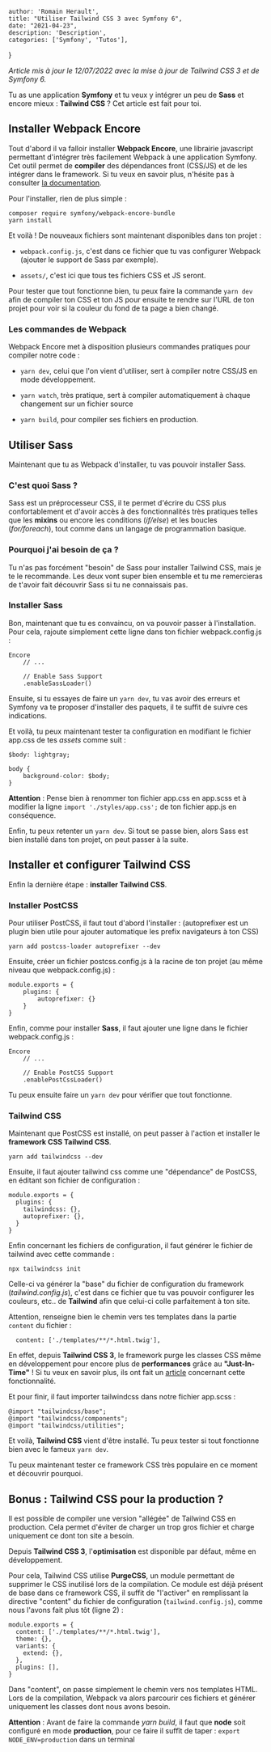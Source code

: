 
    author: 'Romain Herault',
    title: "Utiliser Tailwind CSS 3 avec Symfony 6",
    date: "2021-04-23",
    description: 'Description',
    categories: ['Symfony', 'Tutos'],
}


_Article mis à jour le 12/07/2022 avec la mise à jour de Tailwind CSS 3 et de Symfony 6._

Tu as une application **Symfony** et tu veux y intégrer un peu de **Sass** et encore mieux : **Tailwind CSS** ? Cet article est fait pour toi.

## Installer Webpack Encore

Tout d'abord il va falloir installer **Webpack Encore**, une librairie javascript permettant d'intégrer très facilement Webpack à une application Symfony. Cet outil permet de **compiler** des dépendances front (CSS/JS) et de les intégrer dans le framework. Si tu veux en savoir plus, n'hésite pas à consulter [la documentation](https://symfony.com/doc/current/frontend.html).

Pour l'installer, rien de plus simple :

```
composer require symfony/webpack-encore-bundle
yarn install
```

Et voilà ! De nouveaux fichiers sont maintenant disponibles dans ton projet :

- `webpack.config.js`, c'est dans ce fichier que tu vas configurer Webpack (ajouter le support de Sass par exemple).

- `assets/`, c'est ici que tous tes fichiers CSS et JS seront.

Pour tester que tout fonctionne bien, tu peux faire la commande `yarn dev` afin de compiler ton CSS et ton JS pour ensuite te rendre sur l'URL de ton projet pour voir si la couleur du fond de ta page a bien changé.

### Les commandes de Webpack

Webpack Encore met à disposition plusieurs commandes pratiques pour compiler notre code :

- `yarn dev`, celui que l'on vient d'utiliser, sert à compiler notre CSS/JS en mode développement.

- `yarn watch`, très pratique, sert à compiler automatiquement à chaque changement sur un fichier source

- `yarn build`, pour compiler ses fichiers en production.

## Utiliser Sass

Maintenant que tu as Webpack d'installer, tu vas pouvoir installer Sass.

### C'est quoi Sass ?

Sass est un préprocesseur CSS, il te permet d'écrire du CSS plus confortablement et d'avoir accès à des fonctionnalités très pratiques telles que les **mixins** ou encore les conditions (_if/else_) et les boucles (_for/foreach_), tout comme dans un langage de programmation basique.

### Pourquoi j'ai besoin de ça ?

Tu n'as pas forcément "besoin" de Sass pour installer Tailwind CSS, mais je te le recommande. Les deux vont super bien ensemble et tu me remercieras de t'avoir fait découvrir Sass si tu ne connaissais pas.

### Installer Sass

Bon, maintenant que tu es convaincu, on va pouvoir passer à l'installation. Pour cela, rajoute simplement cette ligne dans ton fichier webpack.config.js :

```
Encore
    // ...

    // Enable Sass Support
    .enableSassLoader()
```

Ensuite, si tu essayes de faire un `yarn dev`, tu vas avoir des erreurs et Symfony va te proposer d'installer des paquets, il te suffit de suivre ces indications.

Et voilà, tu peux maintenant tester ta configuration en modifiant le fichier app.css de tes _assets_ comme suit :

```
$body: lightgray;

body {
    background-color: $body;
}
```

**Attention** : Pense bien à renommer ton fichier app.css en app.scss et à modifier la ligne `import './styles/app.css';` de ton fichier app.js en conséquence.

Enfin, tu peux retenter un `yarn dev`. Si tout se passe bien, alors Sass est bien installé dans ton projet, on peut passer à la suite.

## Installer et configurer Tailwind CSS

Enfin la dernière étape : **installer Tailwind CSS**.

### Installer PostCSS

Pour utiliser PostCSS, il faut tout d'abord l'installer : (autoprefixer est un plugin bien utile pour ajouter automatique les prefix navigateurs à ton CSS)

```
yarn add postcss-loader autoprefixer --dev
```

Ensuite, créer un fichier postcss.config.js à la racine de ton projet (au même niveau que webpack.config.js) :

```
module.exports = {
    plugins: {
        autoprefixer: {}
    }
}
```

Enfin, comme pour installer **Sass**, il faut ajouter une ligne dans le fichier webpack.config.js :

```
Encore
    // ...

    // Enable PostCSS Support
    .enablePostCssLoader()
```

Tu peux ensuite faire un `yarn dev` pour vérifier que tout fonctionne.

### Tailwind CSS

Maintenant que PostCSS est installé, on peut passer à l'action et installer le **framework CSS Tailwind CSS**.

```
yarn add tailwindcss --dev
```

Ensuite, il faut ajouter tailwind css comme une "dépendance" de PostCSS, en éditant son fichier de configuration :

```
module.exports = {
  plugins: {
    tailwindcss: {},
    autoprefixer: {},
  }
}
```

Enfin concernant les fichiers de configuration, il faut générer le fichier de tailwind avec cette commande :

```
npx tailwindcss init
```

Celle-ci va générer la "base" du fichier de configuration du framework (_tailwind.config.js_), c'est dans ce fichier que tu vas pouvoir configurer les couleurs, etc.. de **Tailwind** afin que celui-ci colle parfaitement à ton site.

Attention, renseigne bien le chemin vers tes templates dans la partie `content` du fichier :

```
  content: ['./templates/**/*.html.twig'],
```

En effet, depuis **Tailwind CSS 3**, le framework purge les classes CSS même en développement pour encore plus de **performances** grâce au **"Just-In-Time"** ! Si tu veux en savoir plus, ils ont fait un [article](https://tailwindcss.com/blog/tailwindcss-v3#just-in-time-all-the-time) concernant cette fonctionnalité.

Et pour finir, il faut importer tailwindcss dans notre fichier app.scss :

```
@import "tailwindcss/base";
@import "tailwindcss/components";
@import "tailwindcss/utilities";
```

Et voilà, **Tailwind CSS** vient d'être installé. Tu peux tester si tout fonctionne bien avec le fameux `yarn dev`.

Tu peux maintenant tester ce framework CSS très populaire en ce moment et découvrir pourquoi.

## Bonus : Tailwind CSS pour la production ?

Il est possible de compiler une version "allégée" de Tailwind CSS en production. Cela permet d'éviter de charger un trop gros fichier et charge uniquement ce dont ton site a besoin.

Depuis **Tailwind CSS 3**, l'**optimisation** est disponible par défaut, même en développement.

Pour cela, Tailwind CSS utilise **PurgeCSS**, un module permettant de supprimer le CSS inutilisé lors de la compilation. Ce module est déjà présent de base dans ce framework CSS, il suffit de "l'activer" en remplissant la directive "content" du fichier de configuration (`tailwind.config.js`), comme nous l'avons fait plus tôt (ligne 2) :

```
module.exports = {
  content: ['./templates/**/*.html.twig'],
  theme: {},
  variants: {
    extend: {},
  },
  plugins: [],
}
```

Dans "content", on passe simplement le chemin vers nos templates HTML. Lors de la compilation, Webpack va alors parcourir ces fichiers et générer uniquement les classes dont nous avons besoin.

**Attention** : Avant de faire la commande _yarn build_, il faut que **node** soit configuré en mode **production**, pour ce faire il suffît de taper : `export NODE_ENV=production` dans un terminal
